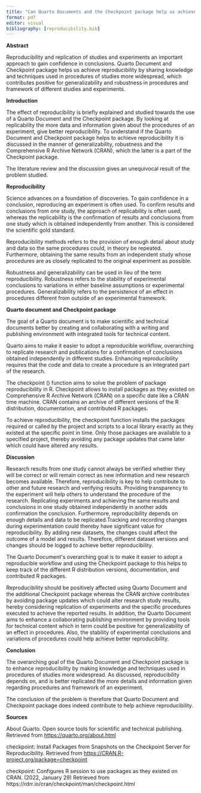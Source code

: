 ```yaml
---
title: "Can Quarto Documents and the Checkpoint package help us achieve reproducibility?"
format: pdf
editor: visual
bibliography: [reproducibility.bib]
---
```


**Abstract**

Reproducibility and replication of studies and experiments an important
approach to gain confidence in conclusions. Quarto Document and Checkpoint
package helps us achieve reproducibility by sharing knowledge and techniques
used in procedures of studies more widespread, which contributes positive for generalizability
and robustness in procedures and framework of different studies and experiments.

**Introduction**

The effect of reproducibility is briefly explained and studied towards
the use of a Quarto Document and the Checkpoint package. By looking at
replicability the more data and information given about the procedures of an
experiment, give better reproducibility. To understand if the Quarto Document
and Checkpoint package helps to achieve reproducibility it is discussed in the
manner of generalizability, robustness and the Comprehensive R Archive Network
(CRAN), which the latter is a part of the Checkpoint package.

The literature review and the discussion gives an unequivocal result of the problem
studied.

**Reproducibility**

Science advances on a foundation of discoveries. To gain confidence in
a conclusion, reproducing an experiment is often used. To confirm results and
conclusions from one study, the approach of replicability is often used, whereas
the replicability is the confirmation of results and conclusions from one study
which is obtained independently from another. This is considered the scientific
gold standard.

Reproducibility methods refers to the provision of enough detail about study
and data so the same procedures could, in theory be repeated. Furthermore, obtaining
the same results from an independent study whose procedures are as closely replicated
to the original experiment as possible.

Robustness and generalizability can be used in lieu of the term
reproducibility. Robustness refers to the stability of experimental conclusions
to variations in either baseline assumptions or experimental procedures. Generalizability
refers to the persistence of an effect in procedures different from outside of
an experimental framework.

**Quarto document and Checkpoint package**

The goal of a Quarto document is to make scientific and technical documents better by creating and collaborating with a writing and publishing environment with integrated
tools for technical content. 

Quarto aims to make it easier to adopt a reproducible workflow, overarching
to replicate research and publications for a confirmation of conclusions
obtained independently in different studies. Enhancing reproducibility requires
that the code and data to create a procedure is an integrated part of the
research.

The checkpoint () function aims to solve the problem of package reproducibility in R. Checkpoint allows to install packages as they existed on Comprehensive R Archive Network
(CRAN) on a specific date like a CRAN time machine. CRAN contains an archive of
different versions of the R distribution, documentation, and contributed R
packages.

To achieve reproducibility, the checkpoint function installs the packages required or
called by the project and scripts to a local library exactly as they existed at
the specific point in time. Only those packages are available to a specified project,
thereby avoiding any package updates that came later which could have altered any
results.

**Discussion**

Research results from one study cannot always be verified whether they will
be correct or will remain correct as new information and new research becomes available.
Therefore, reproducibility is key to help contribute to other and future research
and verifying results. Providing transparency to the experiment will help
others to understand the procedure of the research. Replicating experiments and
achieving the same results and conclusions in one study obtained independently
in another adds confirmation the conclusion. Furthermore, reproducibility depends
on enough details and data to be replicated.Tracking and recording
changes during experimentation could thereby have significant value for
reproducibility. By adding new datasets, the changes could affect the outcome
of a model and results. Therefore, different dataset versions and changes should
be logged to achieve better reproducibility.

The Quarto Document\'s overarching goal is to make it easier to adopt a reproducible workflow
and using the Checkpoint package to this helps to keep track of the different R distribution versions, documentation, and contributed R packages.

Reproducibility should be positively affected using Quarto Document and
the additional Checkpoint package whereas the CRAN archive contributes by avoiding
package updates which could alter research study results, hereby considering replication
of experiments and the specific procedures executed to achieve the reported
results. In addition, the Quarto Document aims to enhance a collaborating publishing
environment by providing tools for technical content which in term could be positive
for generalizability of an effect in procedures. Also, the stability of experimental conclusions and variations of procedures could help achieve better reproducibility.

**Conclusion**

The overarching goal of the Quarto
Document and Checkpoint package is to enhance reproducibility by making knowledge
and techniques used in procedures of studies more widespread. As discussed,
reproducibility depends on, and is better replicated the more details and
information given regarding procedures and framework of an experiment.

The conclusion of the problem is therefore that Quarto Document and Checkpoint
package does indeed contribute to help achieve reproducibility.

**Sources**

About Quarto. Open source
tools for scientific and technical publishing. Retrieved from <https://quarto.org/about.html>

checkpoint: Install
Packages from Snapshots on the Checkpoint Server for Reproducibility. Retrieved
from [[https://CRAN.R-project.org/package=checkpoint]{.underline}](https://CRAN.R-project.org/package=checkpoint)

checkpoint: Configures R
session to use packages as they existed on CRAN. (2022, January 29) Retrieved from https://rdrr.io/cran/checkpoint/man/checkpoint.html
